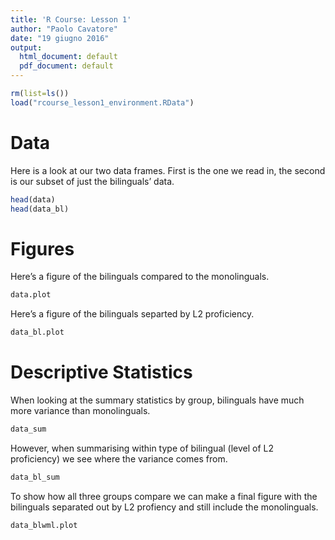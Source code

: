 ```yaml
---
title: 'R Course: Lesson 1'
author: "Paolo Cavatore"
date: "19 giugno 2016"
output:
  html_document: default
  pdf_document: default
---
```


```r
rm(list=ls())
load("rcourse_lesson1_environment.RData")
```

# Data

Here is a look at our two data frames. First is the one we read in, the second is our subset of just the bilinguals' data.

```r
head(data)
head(data_bl)
```

# Figures

Here's a figure of the bilinguals compared to the monolinguals.

```r
data.plot
```

Here's a figure of the bilinguals separted by L2 proficiency.

```r
data_bl.plot
```

# Descriptive Statistics

When looking at the summary statistics by group, bilinguals have much more variance than monolinguals.

```r
data_sum
```

However, when summarising within type of bilingual (level of L2 proficiency) we see where the variance comes from.

```r
data_bl_sum
```

To show how all three groups compare we can make a final figure with the bilinguals separated out by L2 profiency and still include the monolinguals.

```r
data_blwml.plot
```